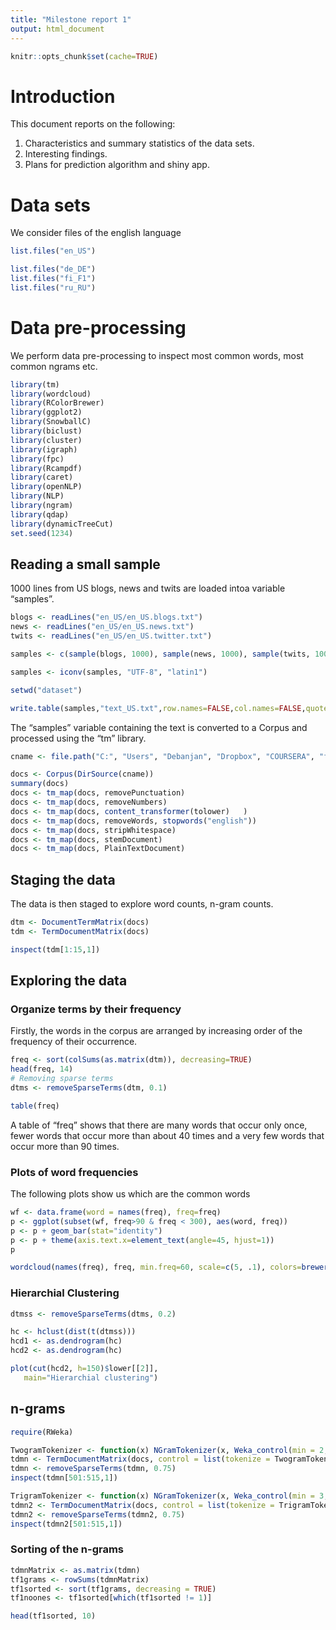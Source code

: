 ---
title: "Milestone report 1"
output: html_document
---

```{r setup, include=FALSE}
knitr::opts_chunk$set(cache=TRUE)
```

# Introduction

This document reports on the following:

1. Characteristics and summary statistics of the data sets. 
2. Interesting findings.
3. Plans for prediction algorithm and shiny app. 

# Data sets

We consider files of the english language

```{r data, echo=TRUE}
list.files("en_US")
```

```{r data2, echo=FALSE, eval=FALSE}
list.files("de_DE")
list.files("fi_F1")
list.files("ru_RU")
```

# Data pre-processing

We perform data pre-processing to inspect most common words, most common ngrams etc. 

```{r prep_data, echo=TRUE}

library(tm)
library(wordcloud)
library(RColorBrewer)
library(ggplot2)
library(SnowballC)
library(biclust)
library(cluster)
library(igraph)
library(fpc)
library(Rcampdf)
library(caret)
library(openNLP)
library(NLP)
library(ngram)
library(qdap)
library(dynamicTreeCut)
set.seed(1234)
```

## Reading a small sample

1000 lines from US blogs, news and twits are loaded intoa variable "samples". 
```{r prep_data2, echo=TRUE, eval=TRUE}

blogs <- readLines("en_US/en_US.blogs.txt")
news <- readLines("en_US/en_US.news.txt")
twits <- readLines("en_US/en_US.twitter.txt")

samples <- c(sample(blogs, 1000), sample(news, 1000), sample(twits, 1000))

samples <- iconv(samples, "UTF-8", "latin1")

setwd("dataset")

write.table(samples,"text_US.txt",row.names=FALSE,col.names=FALSE,quote=FALSE,append=FALSE)
```

The "samples" variable containing the text is converted to a Corpus and processed using the "tm" library.

```{r prep_data3, echo=TRUE}

cname <- file.path("C:", "Users", "Debanjan", "Dropbox", "COURSERA", "final", "dataset")   

docs <- Corpus(DirSource(cname))   
summary(docs)
docs <- tm_map(docs, removePunctuation)   
docs <- tm_map(docs, removeNumbers)   
docs <- tm_map(docs, content_transformer(tolower)   )
docs <- tm_map(docs, removeWords, stopwords("english")) 
docs <- tm_map(docs, stripWhitespace)   
docs <- tm_map(docs, stemDocument)   
docs <- tm_map(docs, PlainTextDocument)   

```

## Staging the data

The data is then staged to explore word counts, n-gram counts. 

```{r stage, echo=TRUE}
dtm <- DocumentTermMatrix(docs)   
tdm <- TermDocumentMatrix(docs)

inspect(tdm[1:15,1])
```

## Exploring the data

### Organize terms by their frequency

Firstly, the words in the corpus are arranged by increasing order of the frequency of their occurrence. 

```{r org, echo=TRUE}
freq <- sort(colSums(as.matrix(dtm)), decreasing=TRUE)
head(freq, 14)  
# Removing sparse terms
dtms <- removeSparseTerms(dtm, 0.1) 
```

```{r wrdfreq, echo=TRUE}
table(freq)
```

A table of "freq" shows that there are many words that occur only once, fewer words that occur more than about 40 times and a very few words that occur more than 90 times.

### Plots of word frequencies

The following plots show us which are the common words
```{r plot, echo=TRUE}
wf <- data.frame(word = names(freq), freq=freq)
p <- ggplot(subset(wf, freq>90 & freq < 300), aes(word, freq))    
p <- p + geom_bar(stat="identity")   
p <- p + theme(axis.text.x=element_text(angle=45, hjust=1))   
p    

wordcloud(names(freq), freq, min.freq=60, scale=c(5, .1), colors=brewer.pal(6, "Dark2"))   

```


### Hierarchial Clustering

```{r hierarchy2, echo = TRUE}
dtmss <- removeSparseTerms(dtms, 0.2)

hc <- hclust(dist(t(dtmss)))
hcd1 <- as.dendrogram(hc)
hcd2 <- as.dendrogram(hc)

plot(cut(hcd2, h=150)$lower[[2]], 
   main="Hierarchial clustering")

```

## n-grams

```{r ngram, echo = TRUE}
require(RWeka)

TwogramTokenizer <- function(x) NGramTokenizer(x, Weka_control(min = 2, max = 2))
tdmn <- TermDocumentMatrix(docs, control = list(tokenize = TwogramTokenizer))
tdmn <- removeSparseTerms(tdmn, 0.75)
inspect(tdmn[501:515,1])

TrigramTokenizer <- function(x) NGramTokenizer(x, Weka_control(min = 3, max = 3))
tdmn2 <- TermDocumentMatrix(docs, control = list(tokenize = TrigramTokenizer))
tdmn2 <- removeSparseTerms(tdmn2, 0.75)
inspect(tdmn2[501:515,1])
```

### Sorting of the n-grams

```{r ngram2, echo = TRUE}

tdmnMatrix <- as.matrix(tdmn)
tf1grams <- rowSums(tdmnMatrix)
tf1sorted <- sort(tf1grams, decreasing = TRUE)
tf1noones <- tf1sorted[which(tf1sorted != 1)]

head(tf1sorted, 10)

```
